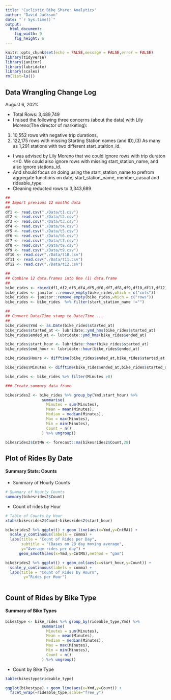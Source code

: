 ---
title: 'Cyclistic Bike Share: Analytics'
author: "David Jackson"
date: "`r Sys.time()`"
output: 
  html_document: 
    fig_width: 9
    fig_height: 6
---

```{r setup, include=FALSE,echo=FALSE,error=FALSE,message=FALSE}
knitr::opts_chunk$set(echo = FALSE,message = FALSE,error = FALSE)
library(tidyverse)
library(janitor)
library(lubridate)
library(scales)
rm(list=ls())
```


## Data Wrangling Change Log

August 6, 2021:

* Total Rows: 3,489,749
* I raised the following three concerns (about the data) with Lily Moreno(The director of marketing): 
(1) 10,552 rows  with negative trip durations,
(2) 122,175 rows with missing Starting Station names (and ID),(3) As many as 1,291 stations  with two different start_staition_id.

* I was advised by Lily Moreno that we could ignore rows with trip duraton <=0.
We could also ignore rows with missing start_station_name, and also ignore stations_id. 
* And should focus on doing using the start_station_name to prefrom aggregate functions on date, start_station_name, member_casual and rideable_type.
* Cleaning reducted rows to 3,343,689

```{r}
##
## Import previous 12 months data
##
df1 <- read.csv("./Data/t1.csv")
df2 <- read.csv("./Data/t2.csv")
df3 <- read.csv("./Data/t3.csv")
df4 <- read.csv("./Data/t4.csv")
df5 <- read.csv("./Data/t5.csv")
df6 <- read.csv("./Data/t6.csv")
df7 <- read.csv("./Data/t7.csv")
df8 <- read.csv("./Data/t8.csv")
df9 <- read.csv("./Data/t9.csv")
df10 <- read.csv("./Data/t10.csv")
df11 <- read.csv("./Data/t11.csv")
df12 <- read.csv("./Data/t12.csv")
```
```{r}
##
## Combine 12 data.frames into One (1) data.frame
##
bike_rides <- rbind(df1,df2,df3,df4,df5,df6,df7,df8,df9,df10,df11,df12)
bike_rides <- janitor ::remove_empty(bike_rides,which = c("cols"))
bike_rides <- janitor::remove_empty(bike_rides,which = c("rows"))
bike_rides <- bike_rides  %>% filter(start_station_name !="")
``` 
```{r}
##
## Convert Data/Time stamp to Date/Time ...
##
bike_rides$Ymd <- as.Date(bike_rides$started_at)
bike_rides$started_at <- lubridate::ymd_hms(bike_rides$started_at)
bike_rides$ended_at <- lubridate::ymd_hms(bike_rides$ended_at)

bike_rides$start_hour <- lubridate::hour(bike_rides$started_at)
bike_rides$end_hour <- lubridate::hour(bike_rides$ended_at)
```

```{r}

bike_rides$Hours <- difftime(bike_rides$ended_at,bike_rides$started_at,units = c("hours"))

bike_rides$Minutes <- difftime(bike_rides$ended_at,bike_rides$started_at,units = c("mins"))

bike_rides <- bike_rides %>% filter(Minutes >0)

```
```{r}
### Create summary data frame

bikesrides2 <- bike_rides %>% group_by(Ymd,start_hour) %>%
                summarise(
                  Minutes = sum(Minutes),
                  Mean = mean(Minutes),
                  Median = median(Minutes),
                  Max = max(Minutes),
                  Min = min(Minutes),
                  Count = n()
                ) %>% ungroup()
```
```{r}
bikesrides2$CntMA <- forecast::ma(bikesrides2$Count,28)
```


## Plot of Rides By Date
#### Summary Stats: Counts

 * Summary of Hourly Counts

```{r}
# Summary of Hourly Counts
summary(bikesrides2$Count)
```
 
 * Count of rides by Hour

```{r}
# Table of Counts by Hour
xtabs(bikesrides2$Count~bikesrides2$start_hour)
```


```{r}
bikesrides2 %>% ggplot() + geom_line(aes(x=Ymd,y=CntMA)) +
  scale_y_continuous(labels = comma) +
  labs(title = "Count of Rides per Day",
       subtitle = "(Bases on 28 day moving average",
       y="Average rides per day") +
      geom_smooth(aes(x=Ymd,y=CntMA),method = "gam")
```
```{r}
bikesrides2 %>% ggplot() + geom_col(aes(x=start_hour,y=Count)) +
  scale_y_continuous(labels = comma) +
  labs(title = "Count of Rides by Hours",
        y="Rides per Hour") 
      
```

## Count of Rides by Bike Type
#### Summary of Bike Types




```{r}
bikestype <- bike_rides %>% group_by(rideable_type,Ymd) %>%
                summarise(
                  Minutes = sum(Minutes),
                  Mean = mean(Minutes),
                  Median = median(Minutes),
                  Max = max(Minutes),
                  Min = min(Minutes),
                  Count = n()
                ) %>% ungroup()
```

* Count by Bike Type

```{r}
table(bikestype$rideable_type)
```


```{r}
ggplot(bikestype) + geom_line(aes(x=Ymd,y=Count)) +
  facet_wrap(~rideable_type,scale="free_y")
```


